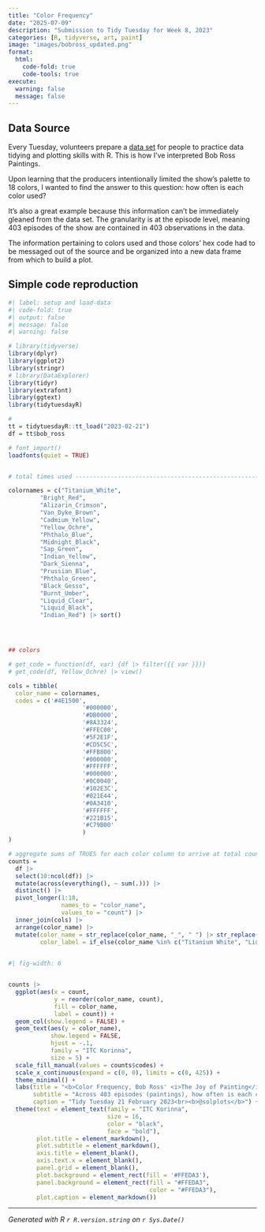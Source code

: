 ```yaml
---
title: "Color Frequency"
date: "2025-07-09"
description: "Submission to Tidy Tuesday for Week 8, 2023"
categories: [R, tidyverse, art, paint]
image: "images/bobross_updated.png"
format: 
  html:
    code-fold: true
    code-tools: true
execute:
  warning: false
  message: false
---
```


## Data Source

Every Tuesday, volunteers prepare a [data set](https://github.com/rfordatascience/tidytuesday/blob/main/data/2023/2023-02-21/readme.md) for people to practice data tidying and plotting skills with R. This is how I've interpreted Bob Ross Paintings.

Upon learning that the producers intentionally limited the show's palette to 18 colors, I wanted to find the answer to this question: how often is each color used?

It's also a great example because this information can't be immediately gleaned from the data set. The granularity is at the episode level, meaning 403 episodes of the show are contained in 403 observations in the data.

The information pertaining to colors used and those colors' hex code had to be messaged out of the source and be organized into a new data frame from which to build a plot.

## Simple code reproduction

```r
#| label: setup and load-data
#| code-fold: true
#| output: false
#| message: false
#| warning: false

# library(tidyverse)
library(dplyr)
library(ggplot2)
library(stringr)
# library(DataExplorer)
library(tidyr)
library(extrafont)
library(ggtext)
library(tidytuesdayR)

#
tt = tidytuesdayR::tt_load("2023-02-21")
df = tt$bob_ross

# font_import()
loadfonts(quiet = TRUE)


# total times used --------------------------------------------------------

colornames = c("Titanium_White",
         "Bright_Red",
         "Alizarin_Crimson",
         "Van_Dyke_Brown",
         "Cadmium_Yellow",
         "Yellow_Ochre",
         "Phthalo_Blue",
         "Midnight_Black",
         "Sap_Green",
         "Indian_Yellow",
         "Dark_Sienna",
         "Prussian_Blue",
         "Phthalo_Green",
         "Black_Gesso",
         "Burnt_Umber",
         "Liquid_Clear",
         "Liquid_Black",
         "Indian_Red") |> sort()




## colors

# get_code = function(df, var) {df |> filter({{ var }})}
# get_code(df, Yellow_Ochre) |> view()

cols = tibble(
  color_name = colornames,
  codes = c('#4E1500',
                     '#000000',
                     '#DB0000',
                     '#8A3324',
                     '#FFEC00',
                     '#5F2E1F',
                     '#CD5C5C',
                     '#FFB800',
                     '#000000',
                     '#FFFFFF',
                     '#000000',
                     '#0C0040',
                     '#102E3C',
                     '#021E44',
                     '#0A3410',
                     '#FFFFFF',
                     '#221B15',
                     '#C79B00'
                     )
)

# aggregate sums of TRUES for each color column to arrive at total counts for each color across all 403 episodes
counts = 
  df |> 
  select(10:ncol(df)) |> 
  mutate(across(everything(), ~ sum(.))) |> 
  distinct() |> 
  pivot_longer(1:18,
               names_to = "color_name",
               values_to = "count") |> 
  inner_join(cols) |> 
  arrange(color_name) |> 
  mutate(color_name = str_replace(color_name, "_", " ") |> str_replace("_", " "),
         color_label = if_else(color_name %in% c("Titanium White", "Liquid Clear"), "black", codes)) 
 
```

```r
#| fig-width: 6


counts |> 
  ggplot(aes(x = count, 
             y = reorder(color_name, count),
             fill = color_name,
             label = count)) + 
  geom_col(show.legend = FALSE) +
  geom_text(aes(y = color_name),
            show.legend = FALSE,
            hjust = -.1,
            family = "ITC Korinna",
            size = 5) +
  scale_fill_manual(values = counts$codes) +
  scale_x_continuous(expand = c(0, 0), limits = c(0, 425)) +
  theme_minimal() +
  labs(title = "<b>Color Frequency, Bob Ross' <i>The Joy of Painting</i></b>",
       subtitle = "Across 403 episodes (paintings), how often is each color used?",
       caption = "Tidy Tuesday 21 February 2023<br><b>@solplots</b>") +
  theme(text = element_text(family = "ITC Korinna",
                            size = 16,
                            color = "black",
                            face = "bold"),
        plot.title = element_markdown(),
        plot.subtitle = element_markdown(),
        axis.title = element_blank(),
        axis.text.x = element_blank(),
        panel.grid = element_blank(),
        plot.background = element_rect(fill = '#FFEDA3'),
        panel.background = element_rect(fill = "#FFEDA3",
                                        color = "#FFEDA3"),
        plot.caption = element_markdown()) 

```



------------------------------------------------------------------------

*Generated with R `r R.version.string` on `r Sys.Date()`*
